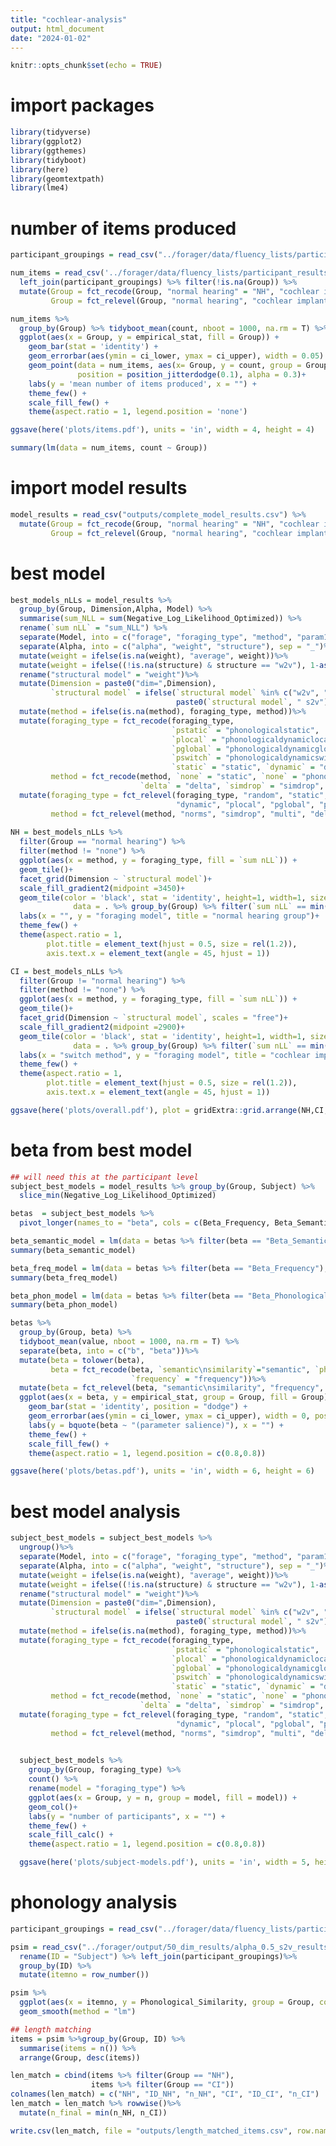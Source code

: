 ```yaml
---
title: "cochlear-analysis"
output: html_document
date: "2024-01-02"
---
```


```r
knitr::opts_chunk$set(echo = TRUE)
```
# import packages

```r
library(tidyverse)
library(ggplot2)
library(ggthemes)
library(tidyboot)
library(here)
library(geomtextpath)
library(lme4)
```

# number of items produced

```r

participant_groupings = read_csv("../forager/data/fluency_lists/participant_results/participant_groupings.csv")

num_items = read_csv('../forager/data/fluency_lists/participant_results/participant_word_count.csv') %>%
  left_join(participant_groupings) %>% filter(!is.na(Group)) %>%
  mutate(Group = fct_recode(Group, "normal hearing" = "NH", "cochlear implant" = "CI"),
         Group = fct_relevel(Group, "normal hearing", "cochlear implant"))

num_items %>%
  group_by(Group) %>% tidyboot_mean(count, nboot = 1000, na.rm = T) %>% 
  ggplot(aes(x = Group, y = empirical_stat, fill = Group)) +
    geom_bar(stat = 'identity') +
    geom_errorbar(aes(ymin = ci_lower, ymax = ci_upper), width = 0.05) +
    geom_point(data = num_items, aes(x= Group, y = count, group = Group),
               position = position_jitterdodge(0.1), alpha = 0.3)+
    labs(y = 'mean number of items produced', x = "") +
    theme_few() +
    scale_fill_few() +
    theme(aspect.ratio = 1, legend.position = 'none')

ggsave(here('plots/items.pdf'), units = 'in', width = 4, height = 4)

summary(lm(data = num_items, count ~ Group))
```



# import model results

```r
model_results = read_csv("outputs/complete_model_results.csv") %>%
  mutate(Group = fct_recode(Group, "normal hearing" = "NH", "cochlear implant" = "CI"),
         Group = fct_relevel(Group, "normal hearing", "cochlear implant"))
```


# best model
```r
best_models_nLLs = model_results %>%
  group_by(Group, Dimension,Alpha, Model) %>% 
  summarise(sum_NLL = sum(Negative_Log_Likelihood_Optimized)) %>%
  rename(`sum nLL` = "sum_NLL") %>%
  separate(Model, into = c("forage", "foraging_type", "method", "param1", "param2", "param3"), sep = "_")%>%
  separate(Alpha, into = c("alpha", "weight", "structure"), sep = "_")%>%
  mutate(weight = ifelse(is.na(weight), "average", weight))%>%
  mutate(weight = ifelse((!is.na(structure) & structure == "w2v"), 1-as.numeric(weight), weight))%>%
  rename("structural model" = "weight")%>%
  mutate(Dimension = paste0("dim=",Dimension),
         `structural model` = ifelse(`structural model` %in% c("w2v", "s2v", "average"), `structural model`,
                                     paste0(`structural model`, " s2v")))%>%
  mutate(method = ifelse(is.na(method), foraging_type, method))%>%
  mutate(foraging_type = fct_recode(foraging_type, 
                                    `pstatic` = "phonologicalstatic", 
                                    `plocal` = "phonologicaldynamiclocal",
                                    `pglobal` = "phonologicaldynamicglobal",
                                    `pswitch` = "phonologicaldynamicswitch",
                                    `static` = "static", `dynamic` = "dynamic", `random` = "random"),
         method = fct_recode(method, `none` = "static", `none` = "phonologicalstatic", `none` = "baseline",
                             `delta` = "delta", `simdrop` = "simdrop", `multi` = "multimodal", `norms` = "norms"))%>%
  mutate(foraging_type = fct_relevel(foraging_type, "random", "static", "pstatic", 
                                     "dynamic", "plocal", "pglobal", "pswitch"),
         method = fct_relevel(method, "norms", "simdrop", "multi", "delta", "none"))
  
NH = best_models_nLLs %>%
  filter(Group == "normal hearing") %>%
  filter(method != "none") %>%
  ggplot(aes(x = method, y = foraging_type, fill = `sum nLL`)) +
  geom_tile()+
  facet_grid(Dimension ~ `structural model`)+
  scale_fill_gradient2(midpoint =3450)+
  geom_tile(color = 'black', stat = 'identity', height=1, width=1, size = 1,
              data = . %>% group_by(Group) %>% filter(`sum nLL` == min(`sum nLL`))) +
  labs(x = "", y = "foraging model", title = "normal hearing group")+
  theme_few() +
  theme(aspect.ratio = 1,
        plot.title = element_text(hjust = 0.5, size = rel(1.2)),
        axis.text.x = element_text(angle = 45, hjust = 1))

CI = best_models_nLLs %>%
  filter(Group != "normal hearing") %>%
  filter(method != "none") %>%
  ggplot(aes(x = method, y = foraging_type, fill = `sum nLL`)) +
  geom_tile()+
  facet_grid(Dimension ~ `structural model`, scales = "free")+
  scale_fill_gradient2(midpoint =2900)+
  geom_tile(color = 'black', stat = 'identity', height=1, width=1, size = 1,
              data = . %>% group_by(Group) %>% filter(`sum nLL` == min(`sum nLL`))) +
  labs(x = "switch method", y = "foraging model", title = "cochlear implant group")+
  theme_few() +
  theme(aspect.ratio = 1,
        plot.title = element_text(hjust = 0.5, size = rel(1.2)),
        axis.text.x = element_text(angle = 45, hjust = 1))

ggsave(here('plots/overall.pdf'), plot = gridExtra::grid.arrange(NH,CI, nrow= 2), units = 'in', width = 15, height = 10)


```

# beta from best model

```r
## will need this at the participant level 
subject_best_models = model_results %>% group_by(Group, Subject) %>%
  slice_min(Negative_Log_Likelihood_Optimized)

betas  = subject_best_models %>%
  pivot_longer(names_to = "beta", cols = c(Beta_Frequency, Beta_Semantic, Beta_Phonological)) 

beta_semantic_model = lm(data = betas %>% filter(beta == "Beta_Semantic"), value ~ Group)
summary(beta_semantic_model)

beta_freq_model = lm(data = betas %>% filter(beta == "Beta_Frequency"), value ~ Group)
summary(beta_freq_model)

beta_phon_model = lm(data = betas %>% filter(beta == "Beta_Phonological"), value ~ Group)
summary(beta_phon_model)

betas %>% 
  group_by(Group, beta) %>%
  tidyboot_mean(value, nboot = 1000, na.rm = T) %>%
  separate(beta, into = c("b", "beta"))%>%
  mutate(beta = tolower(beta),
         beta = fct_recode(beta, `semantic\nsimilarity`="semantic", `phonological\nsimilarity` = "phonological",
                           `frequency` = "frequency"))%>%
  mutate(beta = fct_relevel(beta, "semantic\nsimilarity", "frequency", "phonological\nsimilarity")) %>%
  ggplot(aes(x = beta, y = empirical_stat, group = Group, fill = Group)) +
    geom_bar(stat = 'identity', position = "dodge") +
    geom_errorbar(aes(ymin = ci_lower, ymax = ci_upper), width = 0, position =  position_dodge(0.9)) +
    labs(y = bquote(beta ~ "(parameter salience)"), x = "") +
    theme_few() +
    scale_fill_few() +
    theme(aspect.ratio = 1, legend.position = c(0.8,0.8))

ggsave(here('plots/betas.pdf'), units = 'in', width = 6, height = 6)

```

# best model analysis

```r
subject_best_models = subject_best_models %>%
  ungroup()%>%
  separate(Model, into = c("forage", "foraging_type", "method", "param1", "param2", "param3"), sep = "_")%>%
  separate(Alpha, into = c("alpha", "weight", "structure"), sep = "_")%>%
  mutate(weight = ifelse(is.na(weight), "average", weight))%>%
  mutate(weight = ifelse((!is.na(structure) & structure == "w2v"), 1-as.numeric(weight), weight))%>%
  rename("structural model" = "weight")%>%
  mutate(Dimension = paste0("dim=",Dimension),
         `structural model` = ifelse(`structural model` %in% c("w2v", "s2v", "average"), `structural model`,
                                     paste0(`structural model`, " s2v")))%>%
  mutate(method = ifelse(is.na(method), foraging_type, method))%>%
  mutate(foraging_type = fct_recode(foraging_type, 
                                    `pstatic` = "phonologicalstatic", 
                                    `plocal` = "phonologicaldynamiclocal",
                                    `pglobal` = "phonologicaldynamicglobal",
                                    `pswitch` = "phonologicaldynamicswitch",
                                    `static` = "static", `dynamic` = "dynamic", `random` = "random"),
         method = fct_recode(method, `none` = "static", `none` = "phonologicalstatic", `none` = "baseline",
                             `delta` = "delta", `simdrop` = "simdrop", `multi` = "multimodal", `norms` = "norms"))%>%
  mutate(foraging_type = fct_relevel(foraging_type, "random", "static", "pstatic", 
                                     "dynamic", "plocal", "pglobal", "pswitch"),
         method = fct_relevel(method, "norms", "simdrop", "multi", "delta", "none"))
  

  subject_best_models %>%
    group_by(Group, foraging_type) %>%
    count() %>%
    rename(model = "foraging_type") %>%
    ggplot(aes(x = Group, y = n, group = model, fill = model)) +
    geom_col()+
    labs(y = "number of participants", x = "") +
    theme_few() +
    scale_fill_calc() +
    theme(aspect.ratio = 1, legend.position = c(0.8,0.8))

  ggsave(here('plots/subject-models.pdf'), units = 'in', width = 5, height = 5)

```

# phonology analysis

```r
participant_groupings = read_csv("../forager/data/fluency_lists/participant_results/participant_groupings.csv")

psim = read_csv("../forager/output/50_dim_results/alpha_0.5_s2v_results/lexical_results.csv")%>%
  rename(ID = "Subject") %>% left_join(participant_groupings)%>%
  group_by(ID) %>%
  mutate(itemno = row_number())

psim %>%
  ggplot(aes(x = itemno, y = Phonological_Similarity, group = Group, color = Group )) +
  geom_smooth(method = "lm")

## length matching
items = psim %>%group_by(Group, ID) %>% 
  summarise(items = n()) %>%
  arrange(Group, desc(items))

len_match = cbind(items %>% filter(Group == "NH"), 
                  items %>% filter(Group == "CI"))
colnames(len_match) = c("NH", "ID_NH", "n_NH", "CI", "ID_CI", "n_CI")
len_match = len_match %>% rowwise()%>%
  mutate(n_final = min(n_NH, n_CI))

write.csv(len_match, file = "outputs/length_matched_items.csv", row.names = FALSE)


```




